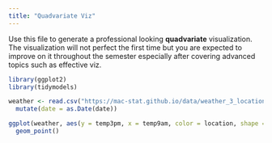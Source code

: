 ```yaml
---
title: "Quadvariate Viz"
---
```


Use this file to generate a professional looking **quadvariate** visualization.  The visualization will not perfect the first time but you are expected to improve on it throughout the semester especially after covering advanced topics such as effective viz.

```r
library(ggplot2)
library(tidymodels)
```

```r
weather <- read.csv("https://mac-stat.github.io/data/weather_3_locations.csv") |> 
  mutate(date = as.Date(date))  
```

```r
ggplot(weather, aes(y = temp3pm, x = temp9am, color = location, shape = raintoday)) + 
  geom_point()
```


